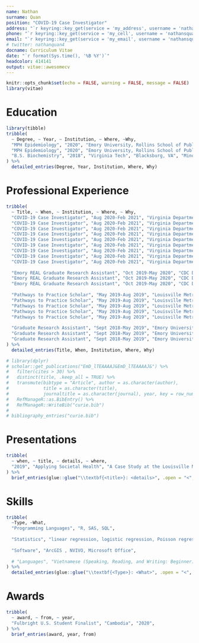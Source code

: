 ```yaml
---
name: Nathan
surname: Quan
position: "COVID-19 Case Investigator"
address: "`r keyring::key_get(service = 'my_address', username = 'nathansquan')`"
phone: "`r keyring::key_get(service = 'my_cell', username = 'nathansquan')`"
email: "`r keyring::key_get(service = 'my_email', username = 'nathansquan')`"
# twitter: nathanquan4
docname: Curriculum Vitae
date: "`r format(Sys.time(), '%B %Y')`"
headcolor: 414141
output: vitae::awesomecv
---
```


```r
knitr::opts_chunk$set(echo = FALSE, warning = FALSE, message = FALSE)
library(vitae)
```

<!-- # Fields of Research & Interests -->

<!--  * Social Epidemiology -->
<!--  * Anthropology -->
<!--  * Citizenship -->

# Education

```r
library(tibble)
tribble(
  ~ Degree, ~ Year, ~ Institution, ~ Where, ~Why,
  "MPH Epidemiology", "2020", "Emory University, Rollins School of Public Health", "Atlanta, GA", "Certificate: Socio-contextual Determinants of Health",
  "MPH Epidemiology", "2020", "Emory University, Rollins School of Public Health", "Atlanta, GA", "Thesis: Revealing the Variations in Impact of Economic Segregation on Preterm Birth Among Disaggregated Asian Ethnicities across MSAs in the United States: 2015-2017",
  "B.S. Biochemistry", "2018", "Virginia Tech", "Blacksburg, VA", "Minor: Chemistry"
) %>% 
  detailed_entries(Degree, Year, Institution, Where, Why)
```


# Professional Experience

```r
tribble(
  ~ Title, ~ When, ~ Institution, ~ Where, ~ Why,
  "COVID-19 Case Investigator", "Aug 2020-Feb 2021", "Virginia Department of Health, Prince William Health District", "Manassas, VA", "Calls newly diagnosed cases and collects data on symptoms, exposures, and persons with whom they have been in contact while infectious",
  "COVID-19 Case Investigator", "Aug 2020-Feb 2021", "Virginia Department of Health, Prince William Health District", "Manassas, VA", "Communicates with contacts in a professional and empathic manner, assuring them of the confidentiality of the information collected and explaining how the contact information will be utilized",
  "COVID-19 Case Investigator", "Aug 2020-Feb 2021", "Virginia Department of Health, Prince William Health District", "Manassas, VA", "Provides cases with approved information about state isolation procedures and monitors compliance with isolation",
  "COVID-19 Case Investigator", "Aug 2020-Feb 2021", "Virginia Department of Health, Prince William Health District", "Manassas, VA", "Alerts Epidemiologists if the case is associated with a congregate or other high risk setting that requires additional public health investigation or intervention",
  "COVID-19 Case Investigator", "Aug 2020-Feb 2021", "Virginia Department of Health, Prince William Health District", "Manassas, VA", "Provide the ill individual with resources available for further information or support as needed based on established procedures",
  "COVID-19 Case Investigator", "Aug 2020-Feb 2021", "Virginia Department of Health, Prince William Health District", "Manassas, VA", "Utilizes established database(s) to identify newly diagnosed patients. Inputs data collected (i.e. symptoms, contacts, etc.) into database and assures database is kept up to date",
  "COVID-19 Case Investigator", "Aug 2020-Feb 2021", "Virginia Department of Health, Prince William Health District", "Manassas, VA", "Provides data from Case Investigation efforts to Epidemiologists and/or Health Educators as necessary",
  "COVID-19 Case Investigator", "Aug 2020-Feb 2021", "Virginia Department of Health, Prince William Health District", "Manassas, VA", "Provided assistance to neighboring health districts as needed",
  "COVID-19 Case Investigator", "Aug 2020-Feb 2021", "Virginia Department of Health, Prince William Health District", "Manassas, VA", "Performed outbreak and workplace exposure investigations",
  
  "Emory REAL Graduate Research Assistant", "Oct 2019-May 2020", "CDC Division of Global HIV and TB", "Atlanta, GA", "Conducted analyses and wrote reports on biobehavioral (BBS) surveys and population size estimation for key populations",
  "Emory REAL Graduate Research Assistant", "Oct 2019-May 2020", "CDC Division of Global HIV and TB", "Atlanta, GA", "Monitored implementation of BBS surveys and population size estimation for key populations",
  "Emory REAL Graduate Research Assistant", "Oct 2019-May 2020", "CDC Division of Global HIV and TB", "Atlanta, GA", "Assisted in development of training materials for key populations surveillance trainings. Developed data dissemination tools and key population surveillance summary sheet guidelines for partner countries",
  
  "Pathways to Practice Scholar", "May 2019-Aug 2019", "Louisville Metro Dept. of Public Health", "Louisville, KY", "Expanded community-wide efforts to target efforts for suicide prevention using local suicide data",
  "Pathways to Practice Scholar", "May 2019-Aug 2019", "Louisville Metro Dept. of Public Health", "Louisville, KY", "Conducted suicide data analysis using data from CDC WONDER to understand suicide trends over time compared to Peer Cities",
  "Pathways to Practice Scholar", "May 2019-Aug 2019", "Louisville Metro Dept. of Public Health", "Louisville, KY", "Developed a literature review to assess local, state, and national goals for suicide reduction and prevention, recommendations for suicide screening, feasibility of implementing such screenings at the Louisville Metro Syringe Exchange Program (LMSEP), and suicide fatality reviews",
  "Pathways to Practice Scholar", "May 2019-Aug 2019", "Louisville Metro Dept. of Public Health", "Louisville, KY", "Presented findings to the Louisville Health Advisory Board to express a clear vision for future research in Louisville regarding suicide prevention at a population health level and lay necessary groundwork for the Louisville Metro Department of Public Health to develop a suicide fatality review by the end of 2019",
  "Pathways to Practice Scholar", "May 2019-Aug 2019", "Louisville Metro Dept. of Public Health", "Louisville, KY", "Created suicide prevention literature for LMSEP clients in the form of brochures to be circulated at LMSEP",
  
  "Graduate Research Assistant", "Sept 2018-May 2019", "Emory University School of Medicine", "Atlanta, GA", "Identified the needs of older adults engaged in medication-assisted treatment for opioid use disorder and the providers who serve them",
  "Graduate Research Assistant", "Sept 2018-May 2019", "Emory University School of Medicine", "Atlanta, GA", "Assisted in conducting qualitative interviews and ethnographic observations; conducted health and demographic surveys; and coded qualitative data",
  "Graduate Research Assistant", "Sept 2018-May 2019", "Emory University School of Medicine", "Atlanta, GA", "Performed community needs assessment of clinics using American Community Survey, Health Professional Shortage Area, Medically Underserved Area/Population, and Area Deprivation Index data"
) %>%
  detailed_entries(Title, When, Institution, Where, Why)
```


<!-- # Publications -->

```r
# library(dplyr)
# scholar::get_publications("EmD_lTEAAAAJ&EmD_lTEAAAAJ&") %>%
#   filter(cites > 30) %>%
#   distinct(title, .keep_all = TRUE) %>%
#   transmute(bibtype = "Article", author = as.character(author),
#             title = as.character(title),
#             journaltitle = as.character(journal), year, key = row_number()) %>%
#   RefManageR::as.BibEntry() %>%
#   RefManageR::WriteBib("curie.bib")
# 
# bibliography_entries("curie.bib")
```


# Presentations

```r
tribble(
  ~ when, ~ title, ~ details, ~ where,
  "2019", "Applying Societal Health", "A Case Study at the Louisville Metro Department of Public Health and Wellness Against the Backdrop of a Pension Crisis", "Virginia Tech, Dept. of Science and Technology Studies",
) %>% 
  brief_entries(glue::glue("\\textbf{<title>}: <details>", .open = "<", .close = ">"), when, where, .protect = FALSE)
```


# Skills

```r
tribble(
  ~Type, ~What,
  "Programming Languages", "R, SAS, SQL",
  
  "Statistics", "linear regression, logistic regression, Poisson regression, survival analysis, inverse probability of treatment weighting analysis, mediation analysis, difference in differences, multilevel modeling",
  
  "Software", "ArcGIS , NVIVO, Microsoft Office",
  
  # "Languages", "Vietnamese (Speaking, Reading, and Writing: Beginner) and Khmer (Speaking: Beginner)"
) %>%
  detailed_entries(glue::glue("\\textbf{<Type>}: <What>", .open = "<", .close = ">"), .protect = FALSE)
```


# Awards

```r
tribble(
  ~ award, ~ from, ~ year,
  "Fulbright U.S. Student Finalist", "Cambodia", "2020",
) %>%
  brief_entries(award, year, from)
```

